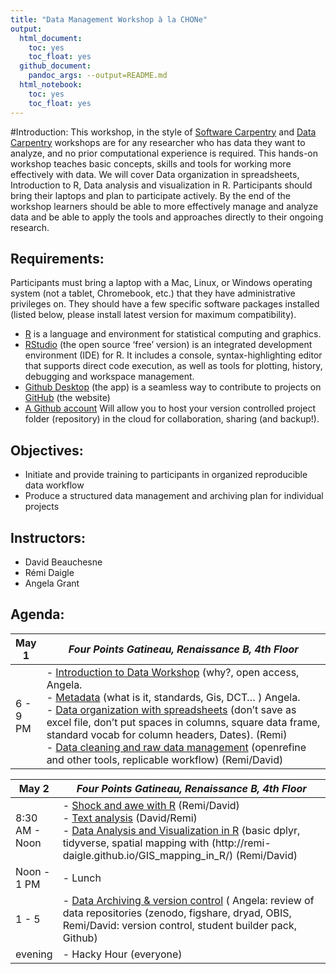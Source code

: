 ```yaml
---
title: "Data Management Workshop à la CHONe"
output:
  html_document:
    toc: yes
    toc_float: yes
  github_document:
    pandoc_args: --output=README.md
  html_notebook:
    toc: yes
    toc_float: yes
---
```

#Introduction:
This workshop, in the style of [Software Carpentry](https://software-carpentry.org/) and [Data Carpentry](http://www.datacarpentry.org/) workshops are for any researcher who has data they want to analyze, and no prior computational experience is required. This hands-on workshop teaches basic concepts, skills and tools for working more effectively with data.
We will cover Data organization in spreadsheets, Introduction to R, Data analysis and visualization in R. Participants should bring their laptops and plan to participate actively. By the end of the workshop learners should be able to more effectively manage and analyze data and be able to apply the tools and approaches directly to their ongoing research.

## Requirements:
Participants must bring a laptop with a Mac, Linux, or Windows operating system (not a tablet, Chromebook, etc.) that they have administrative privileges on. They should have a few specific software packages installed (listed below, please install latest version for maximum compatibility).

- [R](http://cran.utstat.utoronto.ca/) is a language and environment for statistical computing and graphics.
- [RStudio](https://www.rstudio.com/products/RStudio/#Desktop) (the open source 'free' version) is an integrated development environment (IDE) for R. It includes a console, syntax-highlighting editor that supports direct code execution, as well as tools for plotting, history, debugging and workspace management.
- [Github Desktop](https://desktop.github.com/) (the app) is a seamless way to contribute to projects on [GitHub](https://github.com/) (the website)
- [A Github account](https://github.com/join?source=header-home) Will allow you to host your version controlled project folder (repository) in the cloud for collaboration, sharing (and backup!). 

## Objectives:
- Initiate and provide training to participants in organized reproducible data workflow
- Produce a structured data management and archiving plan for individual projects


## Instructors:
- David Beauchesne
- Rémi Daigle
- Angela Grant

## Agenda:
| May 1 | *Four Points Gatineau, Renaissance B, 4th Floor*  |
|--------|-------------------------------------------------------------------------|
|6 - 9 PM  | - [Introduction to Data Workshop](https://remi-daigle.github.io/2016-05-01-CHONe-Data-Carp/introduction) (why?, open access, Angela. <br> - [Metadata](https://remi-daigle.github.io/2016-05-01-CHONe-Data-Carp/metadata) (what is it, standards, Gis, DCT... ) Angela. <br> - [Data organization with spreadsheets](https://remi-daigle.github.io/2016-05-01-CHONe-Data-Carp/organization) (don’t save as excel file, don’t put spaces in columns, square data frame, standard vocab for column headers, Dates). (Remi) <br> - [Data cleaning and raw data management](https://remi-daigle.github.io/2016-05-01-CHONe-Data-Carp/cleaning) (openrefine and other tools, replicable workflow) (Remi/David)  |
 
| May 2 | *Four Points Gatineau, Renaissance B, 4th Floor*  |
|--------|-------------------------------------------------------------------------|
|8:30 AM - Noon | - [Shock and awe with R](https://remi-daigle.github.io/2016-05-01-CHONe-Data-Carp/shocknawe) (Remi/David) <br> - [Text analysis](https://remi-daigle.github.io/2016-05-01-CHONe-Data-Carp/text)   (David/Remi) <br> - [Data Analysis and Visualization in R](https://remi-daigle.github.io/2016-05-01-CHONe-Data-Carp/dataviz) (basic dplyr, tidyverse, spatial mapping with (http://remi-daigle.github.io/GIS_mapping_in_R/) (Remi/David)|
|Noon - 1 PM | - Lunch |
| 1 - 5 | - [Data Archiving & version control](https://remi-daigle.github.io/2016-05-01-CHONe-Data-Carp/versioncontrol) ( Angela: review of data repositories (zenodo, figshare, dryad, OBIS, Remi/David: version control, student builder pack, Github) |
| evening | - Hacky Hour (everyone) |
